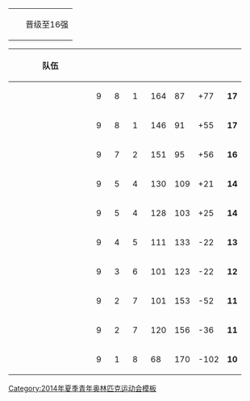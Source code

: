 {| class="infobox bordered"
|-
|width=10px bgcolor="#ccffcc"| ||晋级至16强
|}
{| class="wikitable" style="text-align:center;font-size:95%"
|-
!width=150|队伍
!width=20|{{abbr|场|比赛场次}}
!width=20|{{abbr|胜|胜利}}
!width=20|{{abbr|负|失败}}
!width=30|{{abbr|得|得分}}
!width=30|{{abbr|失|失分}}
!width=30|{{abbr|差|得失分差}}
!width=20|{{abbr|积|积分}}
|-bgcolor=ccffcc
|align="left"|{{flagIOC|NED|2014年夏季青年}}
|9||8||1||164||87||+77||'''17'''
|-bgcolor=ccffcc
|align="left"|{{flagIOC|HUN|2014年夏季青年}}
|9||8||1||146||91||+55||'''17'''
|-bgcolor=ccffcc
|align="left"|{{flagIOC|ESP|2014年夏季青年}}
|9||7||2||151||95||+56||'''16'''
|-bgcolor=ccffcc
|align="left"|{{flagIOC|EST|2014年夏季青年}}
|9||5||4||130||109||+21||'''14'''
|-bgcolor=ccffcc
|align="left"|{{flagIOC|CHN|2014年夏季青年}}
|9||5||4||128||103||+25||'''14'''
|-bgcolor=ccffcc
|align="left"|{{flagIOC|GER|2014年夏季青年}}
|9||4||5||111||133||-22||'''13'''
|-bgcolor=ccffcc
|align="left"|{{flagIOC|BRA|2014年夏季青年}}
|9||3||6||101||123||-22||'''12'''
|-bgcolor=ccffcc
|align="left"|{{flagIOC|VEN|2014年夏季青年}}
|9||2||7||101||153||-52||'''11'''
|-
|align="left"|{{flagIOC|SLO|2014年夏季青年}}
|9||2||7||120||156||-36||'''11'''
|-
|align="left"|{{flagIOC|SYR|2014年夏季青年}}
|9||1||8||68||170||-102||'''10'''
|}<noinclude>
[[Category:2014年夏季青年奥林匹克运动会模板]]
</noinclude>